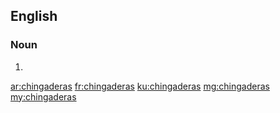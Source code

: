 ==English==

===Noun===
{{head|en|noun plural form}}

# {{plural of|chingadera|lang=en}}

[[ar:chingaderas]]
[[fr:chingaderas]]
[[ku:chingaderas]]
[[mg:chingaderas]]
[[my:chingaderas]]